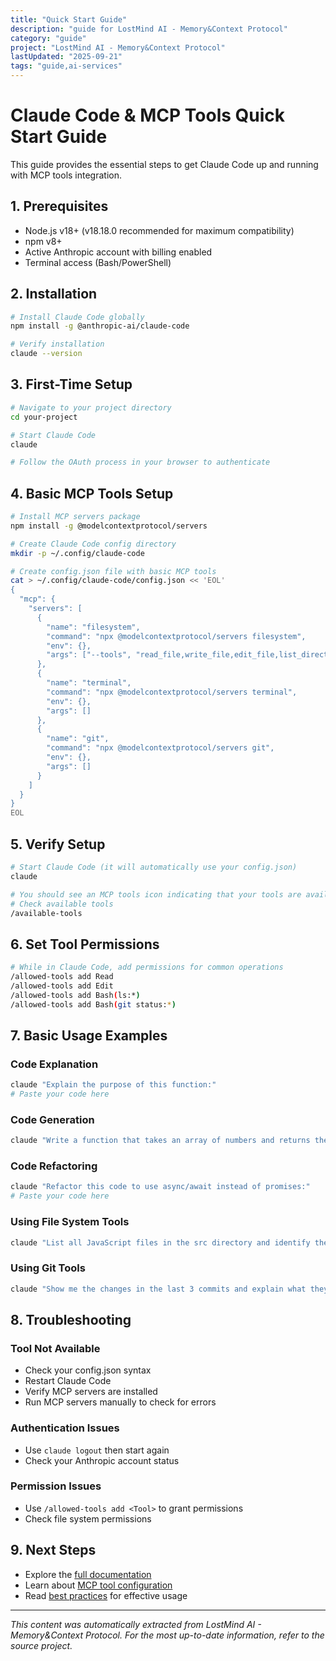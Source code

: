 ```yaml
---
title: "Quick Start Guide"
description: "guide for LostMind AI - Memory&Context Protocol"
category: "guide"
project: "LostMind AI - Memory&Context Protocol"
lastUpdated: "2025-09-21"
tags: "guide,ai-services"
---
```


# Claude Code & MCP Tools Quick Start Guide

This guide provides the essential steps to get Claude Code up and running with MCP tools integration.

## 1. Prerequisites

- Node.js v18+ (v18.18.0 recommended for maximum compatibility)
- npm v8+
- Active Anthropic account with billing enabled
- Terminal access (Bash/PowerShell)

## 2. Installation

```bash
# Install Claude Code globally
npm install -g @anthropic-ai/claude-code

# Verify installation
claude --version
```

## 3. First-Time Setup

```bash
# Navigate to your project directory
cd your-project

# Start Claude Code
claude

# Follow the OAuth process in your browser to authenticate
```

## 4. Basic MCP Tools Setup

```bash
# Install MCP servers package
npm install -g @modelcontextprotocol/servers

# Create Claude Code config directory
mkdir -p ~/.config/claude-code

# Create config.json file with basic MCP tools
cat > ~/.config/claude-code/config.json << 'EOL'
{
  "mcp": {
    "servers": [
      {
        "name": "filesystem",
        "command": "npx @modelcontextprotocol/servers filesystem",
        "env": {},
        "args": ["--tools", "read_file,write_file,edit_file,list_directory,create_directory,search_files,get_file_info"]
      },
      {
        "name": "terminal",
        "command": "npx @modelcontextprotocol/servers terminal",
        "env": {},
        "args": []
      },
      {
        "name": "git",
        "command": "npx @modelcontextprotocol/servers git",
        "env": {},
        "args": []
      }
    ]
  }
}
EOL
```

## 5. Verify Setup

```bash
# Start Claude Code (it will automatically use your config.json)
claude

# You should see an MCP tools icon indicating that your tools are available
# Check available tools
/available-tools
```

## 6. Set Tool Permissions

```bash
# While in Claude Code, add permissions for common operations
/allowed-tools add Read
/allowed-tools add Edit
/allowed-tools add Bash(ls:*)
/allowed-tools add Bash(git status:*)
```

## 7. Basic Usage Examples

### Code Explanation
```bash
claude "Explain the purpose of this function:"
# Paste your code here
```

### Code Generation
```bash
claude "Write a function that takes an array of numbers and returns the sum of all even numbers"
```

### Code Refactoring
```bash
claude "Refactor this code to use async/await instead of promises:"
# Paste your code here
```

### Using File System Tools
```bash
claude "List all JavaScript files in the src directory and identify the largest one"
```

### Using Git Tools
```bash
claude "Show me the changes in the last 3 commits and explain what they do"
```

## 8. Troubleshooting

### Tool Not Available
- Check your config.json syntax
- Restart Claude Code
- Verify MCP servers are installed
- Run MCP servers manually to check for errors

### Authentication Issues
- Use `claude logout` then start again
- Check your Anthropic account status

### Permission Issues
- Use `/allowed-tools add <Tool>` to grant permissions
- Check file system permissions

## 9. Next Steps

- Explore the [full documentation](../1_Installation_Setup/installation_guide.md)
- Learn about [MCP tool configuration](../2_MCP_Tools_Configuration/mcp_tools_configuration.md)
- Read [best practices](../4_Best_Practices/best_practices.md) for effective usage


---
*This content was automatically extracted from LostMind AI - Memory&Context Protocol. For the most up-to-date information, refer to the source project.*
